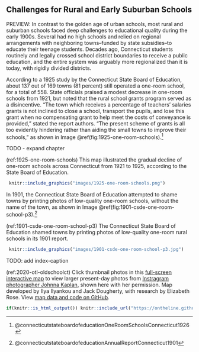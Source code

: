 ## Challenges for Rural and Early Suburban Schools {- #rural}

PREVIEW: In contrast to the golden age of urban schools, most rural and suburban schools faced deep challenges to educational quality during the early 1900s. Several had no high schools and relied on regional arrangements with neighboring towns--funded by state subsidies--to educate their teenage students. Decades ago, Connecticut students routinely and legally crossed school district boundaries to receive a public education, and the entire system was arguably more regionalized than it is today, with rigidly divided districts.

According to a 1925 study by the Connecticut State Board of Education, about 137 out of 169 towns (81 percent) still operated a one-room school, for a total of 558. State officials praised a modest decrease in one-room schools from 1921, but noted that the rural school grants program served as a disincentive. "The town which receives a percentage of teachers' salaries grants is not inclined to close a school, transport the pupils, and lose this grant when no compensating grant to help meet the costs of conveyance is provided," stated the report authors. "The present scheme of grants is all too evidently hindering rather than aiding the small towns to improve their schools," as shown in Image \@ref(fig:1925-one-room-schools).^[@connecticutstateboardofeducationOneRoomSchoolsConnecticut1926]

TODO - expand chapter

(ref:1925-one-room-schools) This map illustrated the gradual decline of one-room schools across Connecticut from 1921 to 1925, according to the State Board of Education.

```r
 knitr::include_graphics("images/1925-one-room-schools.png")
```

In 1901, the Connecticut State Board of Education attempted to shame towns by printing photos of low-quality one-room schools, without the name of the town, as shown in Image \@ref(fig:1901-csde-one-room-school-p3).^[@connecticutstateboardofeducationAnnualReportConnecticut1901]

(ref:1901-csde-one-room-school-p3) The Connecticut State Board of Education shamed towns by printing photos of low-quality one-room rural schools in its 1901 report.

```r
 knitr::include_graphics("images/1901-csde-one-room-school-p3.jpg")
```
TODO: add index-caption

(ref:2020-otl-oldschoolct) Click thumbnail photos in this [full-screen interactive map](https://ontheline.github.io/otl-oldschoolct/index.html) to view larger present-day photos from [Instragram photographer Johnna Kaplan](https://www.instagram.com/oldschoolct), shown here with her permission. Map developed by Ilya Ilyankou and Jack Dougherty, with research by Elizabeth Rose. View [map data and code on GitHub](https://github.com/ontheline/otl-oldschoolct).

<!-- set iframe 625px height 100% width in custom-scripts.html -->
```r
if(knitr::is_html_output()) knitr::include_url("https://ontheline.github.io/otl-oldschoolct/") else knitr::include_graphics("images/2020-otl-oldschoolct.png")
```
